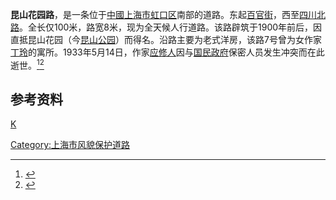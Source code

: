 {{noteTA
|G1=Unit
}}
{{Infobox China Road
|路牌类型=Shanghai
|中文道路名称=昆山花园路
|道路英文名=Kunshanhuayuan Rd.
|走向1=东
|走向2=西
|走向1(E)=E
|走向2(E)=W
|图片= File:昆山花园路1号住宅.jpg
|图片说明= 昆山花园路1号
|道路属性=市区道路
|道路总长度=0.1
|车速限制=0
|所在地区={{CHN}}[[上海市|上海市]][[虹口区|虹口区]]
|起点=[[百官街|百官街]]
|终点=[[四川北路|四川北路]]
|道路命名日期=1900年前后
|命名缘由=连接昆山公园的道路
|道路动工日期=1900年前后
}}

'''昆山花园路'''，是一条位于[[中華人民共和國|中國]][[上海市|上海市]][[虹口区|虹口区]]南部的道路。东起[[百官街|百官街]]，西至[[四川北路|四川北路]]。全长仅100米，路宽8米，现为全天候人行道路。该路辟筑于1900年前后，因直抵昆山花园（今[[昆山公园|昆山公园]]）而得名。沿路主要为老式洋房，该路7号曾为女作家[[丁玲|丁玲]]的寓所。1933年5月14日，作家[[应修人|应修人]]因与[[国民政府|国民政府]]保密人员发生冲突而在此逝世。<ref>{{Cite book|title=卢湾区志|last=胡瑞荣主编；上海市卢湾区志编纂委员会编|first=|publisher=上海：上海社会科学院出版社|year=1998.02|isbn=7-80618-445-7|location=|pages=1009}}</ref><ref>{{cite book|author=上海市虹口区人民政府 |title=《上海市虹口区地名志》|page=300 |publisher=百家出版社 |location=上海市绍兴路5号 |isbn=7805760055 |date=1989年9月}}</ref>

==参考资料==
{{注脚}}

[[分类:上海道路|K]]
[[Category:上海市风貌保护道路|Category:上海市风貌保护道路]]